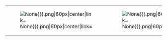 {| cellspacing="5" cellpadding="0" style="width:420px; margin:0px; background:#cde; border-radius:10px; text-align:center;"
|-
| style="background:#{{#ifeq: {{{e3|None}}}|Hard|ff0|fff}};" |[[File:EventMedal-{{{e1|None}}}.png|60px|center|link=]]
| style="background:#{{#ifeq: {{{e3|None}}}|Hard|ff0|fff}};" |[[File:EventMedal-{{{e2|None}}}.png|60px|center|link=]]
| style="background:#{{#ifeq: {{{e3|None}}}|Hard|ff0|fff}};" |[[File:EventMedal-{{{e3|None}}}.png|60px|center|link=]]
|}